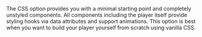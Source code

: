 The CSS option provides you with a minimal starting point and completely unstyled components. All
components including the player itself provide styling hooks via data attributes and support
animations. This option is best when you want to build your player yourself from scratch using
vanilla CSS.
